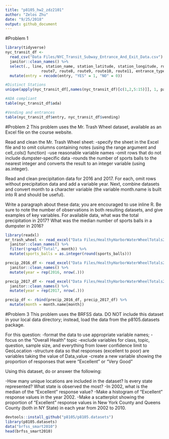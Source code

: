 ```yaml
---
title: "p8105_hw2_zdz2101"
author: "Zelos Zhu"
date: "9/25/2018"
output: github_document
---
```


#Problem 1
```r
library(tidyverse)
nyc_transit_df <- 
  read_csv("Data Files/NYC_Transit_Subway_Entrance_And_Exit_Data.csv") %>%
  janitor::clean_names() %>%
  select(., line, station_name, station_latitude, station_longitude, route1, route2, route3, route4, route5, route6,
                route7, route8, route9, route10, route11, entrance_type, entry, vending, ada) %>% 
  mutate(entry = recode(entry, "YES" = 1, "NO" = 0))

#Distinct Stations
unique(apply(nyc_transit_df[,names(nyc_transit_df)[c(1,2,5:15)]], 1, paste , collapse = "/" ))

#ADA compliant
table(nyc_transit_df$ada)

#Vending and entrances
table(nyc_transit_df$entry, nyc_transit_df$vending)
```

#Problem 2
This problem uses the Mr. Trash Wheel dataset, available as an Excel file on the course website.

Read and clean the Mr. Trash Wheel sheet:
-specify the sheet in the Excel file and to omit columns containing notes (using the range argument and cell_cols() function) 
-use reasonable variable names 
-omit rows that do not include dumpster-specific data 
-rounds the number of sports balls to the nearest integer and converts the result to an integer variable (using  as.integer).

Read and clean precipitation data for 2016 and 2017. For each, omit rows without precipitation data and add a variable year. Next, combine datasets and convert month to a character variable (the variable month.name is built into R and should be useful).

Write a paragraph about these data; you are encouraged to use inline R. Be sure to note the number of observations in both resulting datasets, and give examples of key variables. For available data, what was the total precipitation in 2017? What was the median number of sports balls in a dumpster in 2016?

```r
library(readxl)
mr_trash_wheel <- read_excel("Data Files/HealthyHarborWaterWheelTotals2017-9-26.xlsx", sheet = "Mr. Trash Wheel", range = cell_cols("A:N")) %>%
  janitor::clean_names() %>%
  filter(!grepl("Total", month)) %>%
  mutate(sports_balls = as.integer(round(sports_balls)))

precip_2016_df <- read_excel("Data Files/HealthyHarborWaterWheelTotals2017-9-26.xlsx", sheet = "2016 Precipitation", range = "A2:B14") %>%
  janitor::clean_names() %>%
  mutate(year = rep(2016, nrow(.)))

precip_2017_df <- read_excel("Data Files/HealthyHarborWaterWheelTotals2017-9-26.xlsx", sheet = "2017 Precipitation", range = "A2:B10") %>%
  janitor::clean_names() %>%
  mutate(year = rep(2017, nrow(.)))

precip_df <- rbind(precip_2016_df, precip_2017_df) %>% 
  mutate(month = month.name[month])
```

#Problem 3
This problem uses the BRFSS data. DO NOT include this dataset in your local data directory; instead, load the data from the  p8105.datasets package.

For this question:
-format the data to use appropriate variable names;
-focus on the “Overall Health” topic
-exclude variables for class, topic, question, sample size, and everything from lower confidence limit to GeoLocation
-structure data so that responses (excellent to poor) are variables taking the value of Data_value
-create a new variable showing the proportion of responses that were “Excellent” or “Very Good”

Using this dataset, do or answer the following:

-How many unique locations are included in the dataset? Is every state represented? What state is observed the most?
-In 2002, what is the median of the “Excellent” response value?
-Make a histogram of “Excellent” response values in the year 2002.
-Make a scatterplot showing the proportion of “Excellent” response values in New York County and Queens County (both in NY State) in each year from 2002 to 2010.
```r
devtools::install_github("p8105/p8105.datasets")
library(p8105.datasets)
data("brfss_smart2010")
head(brfss_smart2010)
```